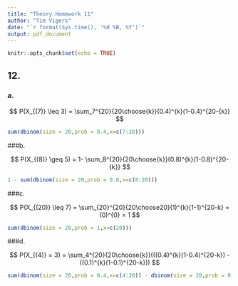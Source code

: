 ```yaml
---
title: "Theory Homework 11"
author: "Tim Vigers"
date: "`r format(Sys.time(), '%d %B, %Y')`"
output: pdf_document
---
```


```r
knitr::opts_chunk$set(echo = TRUE)
```

## 12. 
### a. 

$$
P(X_{(7)} \leq 3) = \sum_7^{20}{20\choose{k}}(0.4)^{k}(1-0.4)^{20-{k}}
$$

```r
sum(dbinom(size = 20,prob = 0.4,x=c(7:20)))
```

###b. 

$$
P(X_{(8)} \geq 5) = 1- \sum_8^{20}{20\choose{k}}(0.8)^{k}(1-0.8)^{20-{k}}
$$

```r
1 - sum(dbinom(size = 20,prob = 0.8,x=c(8:20)))
```

###c. 

$$
P(X_{(20)} \leq 7) = \sum_{20}^{20}{20\choose20}(1)^{k}(1-1)^{20-k} = (0)^{0} = 1
$$

```r
sum(dbinom(size = 20,prob = 1,x=c(20)))
```

###d. 

$$
P(X_{(4)} = 3) = \sum_4^{20}{20\choose{k}}(((0.4)^{k}(1-0.4)^{20-k}) - ((0.1)^{k}(1-0.1)^{20-k}))
$$

```r
sum(dbinom(size = 20,prob = 0.4,x=c(4:20)) - dbinom(size = 20,prob = 0.1,x=c(4:20)))
```
